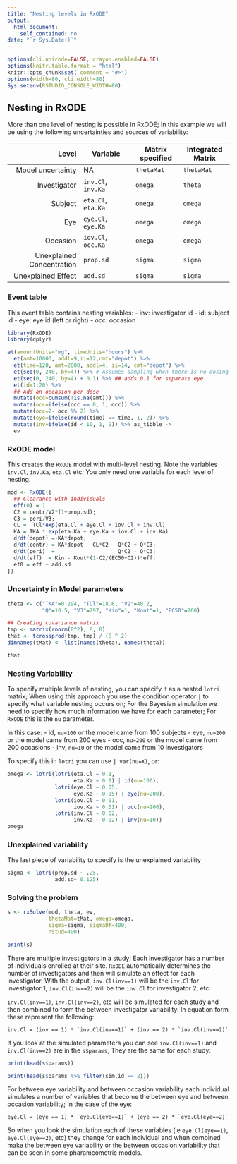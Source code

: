 ```yaml
---
title: "Nesting levels in RxODE"
output:
  html_document:
    self_contained: no
date: "`r Sys.Date()`"
---
```


```r
options(cli.unicode=FALSE, crayon.enabled=FALSE)
options(knitr.table.format = "html")
knitr::opts_chunk$set( comment = "#>")
options(width=80, cli.width=80)
Sys.setenv(RSTUDIO_CONSOLE_WIDTH=80)
```
## Nesting in RxODE

More than one level of nesting is possible in RxODE; In this example
we will be using the following uncertainties and sources of variability:

|                     Level | Variable           | Matrix specified | Integrated Matrix |
|--------------------------:|--------------------|------------------|-------------------|
|         Model uncertainty | NA                 | `thetaMat`       | `thetaMat`        |
|              Investigator | `inv.Cl`, `inv.Ka` | `omega`          | `theta`           |
|                   Subject | `eta.Cl`, `eta.Ka` | `omega`          | `omega`           |
|                       Eye | `eye.Cl`, `eye.Ka` | `omega`          | `omega`           |
|                  Occasion | `iov.Cl`, `occ.Ka` | `omega`          | `omega`           |
| Unexplained Concentration | `prop.sd`          | `sigma`          | `sigma`           |
|        Unexplained Effect | `add.sd`           | `sigma`          | `sigma`           |


### Event table

This event table contains nesting variables:
 - inv: investigator id
 - id: subject id
 - eye: eye id (left or right)
 - occ: occasion
 
```r
library(RxODE)
library(dplyr)

et(amountUnits="mg", timeUnits="hours") %>%
  et(amt=10000, addl=9,ii=12,cmt="depot") %>%
  et(time=120, amt=2000, addl=4, ii=14, cmt="depot") %>%
  et(seq(0, 240, by=4)) %>% # Assumes sampling when there is no dosing information
  et(seq(0, 240, by=4) + 0.1) %>% ## adds 0.1 for separate eye
  et(id=1:20) %>%
  ## Add an occasion per dose
  mutate(occ=cumsum(!is.na(amt))) %>%
  mutate(occ=ifelse(occ == 0, 1, occ)) %>%
  mutate(occ=2- occ %% 2) %>%
  mutate(eye=ifelse(round(time) == time, 1, 2)) %>%
  mutate(inv=ifelse(id < 10, 1, 2)) %>% as_tibble ->
  ev
```

### RxODE model

This creates the `RxODE` model with multi-level nesting.  Note the
variables `inv.Cl`, `inv.Ka`, `eta.Cl` etc; You only need one variable
for each level of nesting.

```r
mod <- RxODE({
  ## Clearance with individuals
  eff(0) = 1
  C2 = centr/V2*(1+prop.sd);
  C3 = peri/V3;
  CL =  TCl*exp(eta.Cl + eye.Cl + iov.Cl + inv.Cl)
  KA = TKA * exp(eta.Ka + eye.Ka + iov.Cl + inv.Ka)
  d/dt(depot) =-KA*depot;
  d/dt(centr) = KA*depot - CL*C2 - Q*C2 + Q*C3;
  d/dt(peri)  =                    Q*C2 - Q*C3;
  d/dt(eff)  = Kin - Kout*(1-C2/(EC50+C2))*eff;
  ef0 = eff + add.sd
})
```

### Uncertainty in Model parameters

```r
theta <- c("TKA"=0.294, "TCl"=18.6, "V2"=40.2,
           "Q"=10.5, "V3"=297, "Kin"=1, "Kout"=1, "EC50"=200)

## Creating covariance matrix
tmp <- matrix(rnorm(8^2), 8, 8)
tMat <- tcrossprod(tmp, tmp) / (8 ^ 2)
dimnames(tMat) <- list(names(theta), names(theta))

tMat
```

### Nesting Variability 

To specify multiple levels of nesting, you can specify it as a nested
`lotri` matrix; When using this approach you use the condition
operator `|` to specify what variable nesting occurs on; For the
Bayesian simulation we need to specify how much information we have
for each parameter; For `RxODE` this is the `nu` parameter.

In this case:
- id, `nu=100` or the model came from 100 subjects
- eye, `nu=200` or the model came from 200 eyes
- occ, `nu=200` or the model came from 200 occasions
- inv, `nu=10` or the model came from 10 investigators

To specify this in `lotri` you can use `| var(nu=X)`, or:

```r
omega <- lotri(lotri(eta.Cl ~ 0.1,
                     eta.Ka ~ 0.1) | id(nu=100),
               lotri(eye.Cl ~ 0.05,
                     eye.Ka ~ 0.05) | eye(nu=200),
               lotri(iov.Cl ~ 0.01,
                     iov.Ka ~ 0.01) | occ(nu=200),
               lotri(inv.Cl ~ 0.02,
                     inv.Ka ~ 0.02) | inv(nu=10))
omega
```

### Unexplained variability
The last piece of variability to specify is the unexplained variability
```r
sigma <- lotri(prop.sd ~ .25,
               add.sd~ 0.125)
```
### Solving the problem

```r
s <- rxSolve(mod, theta, ev,
             thetaMat=tMat, omega=omega,
             sigma=sigma, sigmaDf=400,
             nStud=400)

print(s)
```

There are multiple investigators in a study; Each investigator has a
number of individuals enrolled at their site. `RxODE` automatically
determines the number of investigators and then will simulate an
effect for each investigator. With the output, `inv.Cl(inv==1)` will
be the `inv.Cl` for investigator 1, `inv.Cl(inv==2)` will be the
`inv.Cl` for investigator 2, etc. 

`inv.Cl(inv==1)`, `inv.Cl(inv==2)`, etc will be simulated for each
study and then combined to form the between investigator
variability. In equation form these represent the following:

```
inv.Cl = (inv == 1) * `inv.Cl(inv==1)` + (inv == 2) * `inv.Cl(inv==2)`
```

If you look at the simulated parameters you can see `inv.Cl(inv==1)`
and `inv.Cl(inv==2)` are in the `s$params`; They are the same for each
study:

```r
print(head(s$params))
```

```r
print(head(s$params %>% filter(sim.id == 2)))
```

For between eye variability and between occasion variability each
individual simulates a number of variables that become the between eye
and between occasion variability;  In the case of the eye:

```
eye.Cl = (eye == 1) * `eye.Cl(eye==1)` + (eye == 2) * `eye.Cl(eye==2)`
```

So when you look the simulation each of these variables (ie
`eye.Cl(eye==1)`, `eye.Cl(eye==2)`, etc) they change for each
individual and when combined make the between eye variability or the
between occasion variability that can be seen in some pharamcometric
models.
